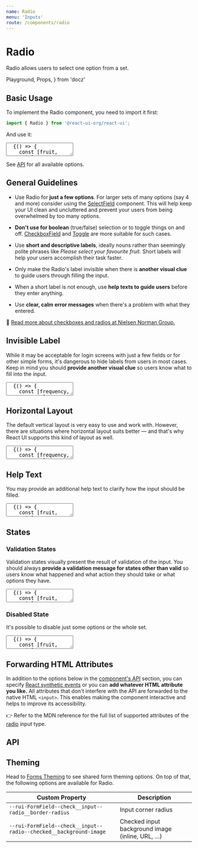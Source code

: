 ```yaml
---
name: Radio
menu: 'Inputs'
route: /components/radio
---
```


# Radio

Radio allows users to select one option from a set.

  Playground,
  Props,
} from 'docz'

## Basic Usage

To implement the Radio component, you need to import it first:

```js
import { Radio } from '@react-ui-org/react-ui';
```

And use it:

<textarea is="docoff-react-preview">
  {() => {
    const [fruit, setFruit] = React.useState('apple');
    return (
      <Radio
        label="Your favourite fruit"
        onChange={(e) => setFruit(e.target.value)}
        options={[
          {
            label: 'Apple',
            value: 'apple',
          },
          {
            label: 'Banana',
            value: 'banana',
          },
          {
            label: 'Grapefruit',
            value: 'grapefruit',
          },
        ]}
        value={fruit}
      />
    );
  }}
</textarea>

See [API](#api) for all available options.

## General Guidelines

- Use Radio for **just a few options**. For larger sets of many options (say 4
  and more) consider using the [SelectField](/components/select-field)
  component. This will help keep your UI clean and uncluttered and prevent your
  users from being overwhelmed by too many options.

- **Don't use for boolean** (true/false) selection or to toggle things on and
  off. [CheckboxField](/components/checkbox-field) and
  [Toggle](/components/toggle) are more suitable for such cases.

- Use **short and descriptive labels**, ideally nouns rather than seemingly
  polite phrases like _Please select your favourite fruit_. Short labels will
  help your users accomplish their task faster.

- Only make the Radio's label invisible when there is **another visual
  clue** to guide users through filling the input.

- When a short label is not enough, use **help texts to guide users** before
  they enter anything.

- Use **clear, calm error messages** when there's a problem with what they
  entered.

📖 [Read more about checkboxes and radios at Nielsen Norman Group.](https://www.nngroup.com/articles/checkboxes-vs-radio-buttons/)

## Invisible Label

While it may be acceptable for login screens with just a few fields or for other
simple forms, it's dangerous to hide labels from users in most cases. Keep in
mind you should **provide another visual clue** so users know what to fill into
the input.

<textarea is="docoff-react-preview">
  {() => {
    const [frequency, setFrequency] = React.useState('weekly');
    return (
      <Radio
        isLabelVisible={false}
        label="Newsletter frequency"
        onChange={(e) => setFrequency(e.target.value)}
        options={[
          {
            label: 'I want to subscribe to the weekly newsletter',
            value: 'weekly',
          },
          {
            label: 'I want to subscribe to the monthly newsletter',
            value: 'monthly',
          },
          {
            label: "I don't wish to receive anything",
            value: 'never',
          },
        ]}
        value={frequency}
      />
    );
  }}
</textarea>

## Horizontal Layout

The default vertical layout is very easy to use and work with. However, there
are situations where horizontal layout suits better — and that's why React UI
supports this kind of layout as well.

<textarea is="docoff-react-preview">
  {() => {
    const [frequency, setFrequency] = React.useState('weekly');
    return (
      <Radio
        label="Newsletter frequency"
        layout="horizontal"
        onChange={(e) => setFrequency(e.target.value)}
        options={[
          {
            label: 'I want to subscribe to the weekly newsletter',
            value: 'weekly',
          },
          {
            label: 'I want to subscribe to the monthly newsletter',
            value: 'monthly',
          },
          {
            label: "I don't wish to receive anything",
            value: 'never',
          },
        ]}
        value={frequency}
      />
    );
  }}
</textarea>

## Help Text

You may provide an additional help text to clarify how the input should be
filled.

<textarea is="docoff-react-preview">
  {() => {
    const [fruit, setFruit] = React.useState('apple');
    return (
      <Radio
        helpText="What do you prefer?"
        label="Your favourite fruit"
        onChange={(e) => setFruit(e.target.value)}
        options={[
          {
            label: 'Apple',
            value: 'apple',
          },
          {
            label: 'Banana',
            value: 'banana',
          },
          {
            label: 'Grapefruit',
            value: 'grapefruit',
          },
        ]}
        value={fruit}
      />
    );
  }}
</textarea>

## States

### Validation States

Validation states visually present the result of validation of the input. You
should always **provide a validation message for states other than valid** so
users know what happened and what action they should take or what options they
have.

<textarea is="docoff-react-preview">
  {() => {
    const [fruit, setFruit] = React.useState('apple');
    const options = [
      {
        label: 'Apple',
        value: 'apple',
      },
      {
        label: 'Banana',
        value: 'banana',
      },
      {
        label: 'Grapefruit',
        value: 'grapefruit',
      },
    ];
    return (
      <>
        <Radio
          label="Your favourite fruit"
          onChange={(e) => setFruit(e.target.value)}
          options={options}
          required
          validationState="valid"
          validationText="Great, they're in stock!"
          value={fruit}
        />
        <Radio
          label="Your favourite fruit"
          onChange={(e) => setFruit(e.target.value)}
          options={options}
          required
          validationState="warning"
          validationText="Oh, really?"
          value={fruit}
        />
        <Radio
          label="Your favourite fruit"
          onChange={(e) => setFruit(e.target.value)}
          options={options}
          required
          validationState="invalid"
          validationText="You must select one kind of fruit."
          value={fruit}
        />
      </>
    );
  }}
</textarea>

### Disabled State

It's possible to disable just some options or the whole set.

<textarea is="docoff-react-preview">
  {() => {
    const [fruit, setFruit] = React.useState('apple');
    const options = [
      {
        label: 'Apple',
        value: 'apple',
      },
      {
        label: 'Banana',
        value: 'banana',
      },
      {
        disabled: true,
        label: 'Grapefruit',
        value: 'grapefruit',
      },
    ];
    return (
      <>
        <Radio
          label="Your favourite fruit"
          onChange={(e) => setFruit(e.target.value)}
          options={options}
          value={fruit}
        />
        <Radio
          disabled
          label="Your favourite fruit"
          onChange={(e) => setFruit(e.target.value)}
          options={options}
          value="apple"
        />
      </>
    );
  }}
</textarea>

## Forwarding HTML Attributes

In addition to the options below in the [component's API](#api) section, you
can specify [React synthetic events] or you can **add whatever HTML attribute
you like.** All attributes that don't interfere with the API are forwarded to
the native HTML `<input>`. This enables making the component interactive and helps
to improve its accessibility.

👉 Refer to the MDN reference for the full list of supported attributes of the
[radio] input type.

## API

<Props table of={Radio} />

## Theming

Head to [Forms Theming](/customize/theming/forms) to see shared form theming
options. On top of that, the following options are available for Radio.

| Custom Property                                                    | Description                                    |
|--------------------------------------------------------------------|------------------------------------------------|
| `--rui-FormField--check__input--radio__border-radius`              | Input corner radius                            |
| `--rui-FormField--check__input--radio--checked__background-image` | Checked input background image (inline, URL, …) |

[React synthetic events]: https://reactjs.org/docs/events.html
[radio]: https://developer.mozilla.org/en-US/docs/Web/HTML/Element/input/radio#additional_attributes
